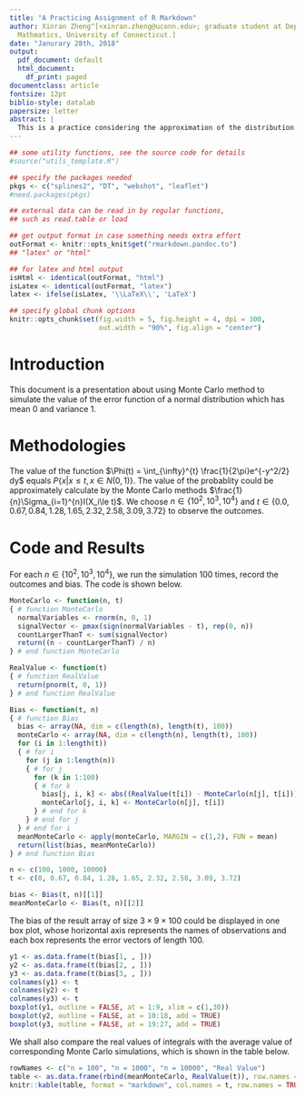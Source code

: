 ```yaml
---
title: "A Practicing Assignment of R Markdown"
author: Xinran Zheng^[<xinran.zheng@uconn.edu>; graduate student at Department of
  Mathmatics, University of Connecticut.]
date: "Janurary 28th, 2018"
output:
  pdf_document: default
  html_document:
    df_print: paged
documentclass: article
fontsize: 12pt
biblio-style: datalab
papersize: letter
abstract: |
  This is a practice considering the approximation of the distribution function of N(0,1) by the Monte Carlo methods. Experiments are done with different samples, and are repeated for 100 times. Also, true values are determined using a build-in function of R. Comparisons and bias are showed in box plots and tables.
---
```



```r
## some utility functions, see the source code for details
#source("utils_template.R")

## specify the packages needed
pkgs <- c("splines2", "DT", "webshot", "leaflet")
#need.packages(pkgs)

## external data can be read in by regular functions,
## such as read.table or load

## get output format in case something needs extra effort
outFormat <- knitr::opts_knit$get("rmarkdown.pandoc.to")
## "latex" or "html"

## for latex and html output
isHtml <- identical(outFormat, "html")
isLatex <- identical(outFormat, "latex")
latex <- ifelse(isLatex, '\\LaTeX\\', 'LaTeX')

## specify global chunk options
knitr::opts_chunk$set(fig.width = 5, fig.height = 4, dpi = 300,
                      out.width = "90%", fig.align = "center")

```


# Introduction {#sec:intro}

This document is a presentation about using Monte Carlo method to simulate the value of the error function of a normal distribution which has mean 0 and variance 1.


# Methodologies {#sec:methods}

The value of the function $\Phi(t) = \int_{\infty}^{t} \frac{1}{2\pi}e^{-y^2/2} dy$ equals $P\{x|x\le t, x\in N(0,1)\}$. The value of the probablity could be approximately calculate by the Monte Carlo methods $\frac{1}{n}\Sigma_{i=1}^{n}I(X_i\le t)$. We choose $n\in \{10^2, 10^3, 10^4 \}$ and $t\in \{0.0,0.67,0.84,1.28,1.65,2.32,2.58,3.09,3.72 \}$ to observe the outcomes.


<!-- source extracted from bookdown package  -->
# Code and Results

For each $n\in \{10^2, 10^3, 10^4 \}$, we run the simulation 100 times, record the outcomes and bias. The code is shown below. 

```r

MonteCarlo <- function(n, t)
{ # function MonteCarlo
  normalVariables <- rnorm(n, 0, 1)
  signalVector <- pmax(sign(normalVariables - t), rep(0, n))
  countLargerThanT <- sum(signalVector)
  return((n - countLargerThanT) / n)
} # end function MonteCarlo

RealValue <- function(t)
{ # function RealValue
  return(pnorm(t, 0, 1))
} # end function RealValue

Bias <- function(t, n)
{ # function Bias
  bias <- array(NA, dim = c(length(n), length(t), 100))
  monteCarlo <- array(NA, dim = c(length(n), length(t), 100))
  for (i in 1:length(t))
  { # for i
    for (j in 1:length(n))
    { # for j
      for (k in 1:100)
      { # for k
        bias[j, i, k] <- abs((RealValue(t[i]) - MonteCarlo(n[j], t[i])))
        monteCarlo[j, i, k] <- MonteCarlo(n[j], t[i])
      } # end for k
    } # end for j
  } # end for i
  meanMonteCarlo <- apply(monteCarlo, MARGIN = c(1,2), FUN = mean)
  return(list(bias, meanMonteCarlo))
} # end function Bias

n <- c(100, 1000, 10000)
t <- c(0, 0.67, 0.84, 1.28, 1.65, 2.32, 2.58, 3.09, 3.72)

bias <- Bias(t, n)[[1]]
meanMonteCarlo <- Bias(t, n)[[2]]

```

The bias of the result array of size $3 \times 9 \times 100$ could be displayed in one box plot, whose horizontal axis represents the names of observations and each box represents the error vectors of length $100$.  

```r

y1 <- as.data.frame(t(bias[1, , ]))
y2 <- as.data.frame(t(bias[2, , ]))
y3 <- as.data.frame(t(bias[3, , ]))
colnames(y1) <- t
colnames(y2) <- t
colnames(y3) <- t
boxplot(y1, outline = FALSE, at = 1:9, xlim = c(1,30))
boxplot(y2, outline = FALSE, at = 10:18, add = TRUE)
boxplot(y3, outline = FALSE, at = 19:27, add = TRUE)

```

We shall also compare the real values of integrals with the average value of corresponding Monte Carlo simulations, which is shown in the table below.

```r

rowNames <- c("n = 100", "n = 1000", "n = 10000", "Real Value")
table <- as.data.frame(rbind(meanMonteCarlo, RealValue(t)), row.names = rowNames)
knitr::kable(table, format = "markdown", col.names = t, row.names = TRUE, digits = 4)

```